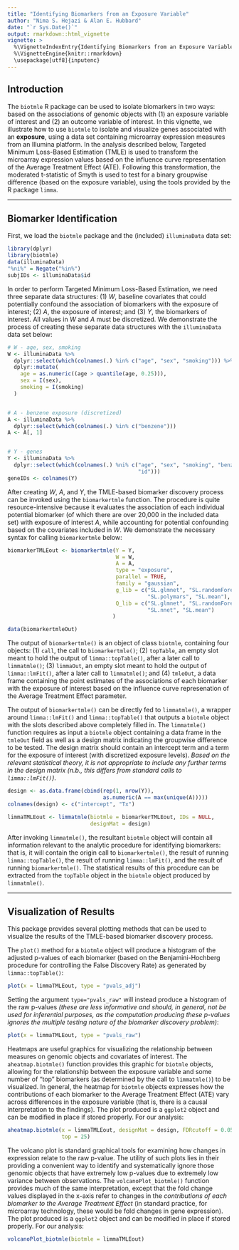 ```yaml
---
title: "Identifying Biomarkers from an Exposure Variable"
author: "Nima S. Hejazi & Alan E. Hubbard"
date: "`r Sys.Date()`"
output: rmarkdown::html_vignette
vignette: >
  %\VignetteIndexEntry{Identifying Biomarkers from an Exposure Variable}
  %\VignetteEngine{knitr::rmarkdown}
  \usepackage[utf8]{inputenc}
---
```


## Introduction

The `biotmle` R package can be used to isolate biomarkers in two ways: based
on the associations of genomic objects with (1) an exposure variable of interest
and (2) an outcome variable of interest. In this vignette, we illustrate how to
use `biotmle` to isolate and visualize genes associated with an __exposure__,
using a data set containing microarray expression measures from an Illumina
platform. In the analysis described below, Targeted Minimum Loss-Based
Estimation (TMLE) is used to transform the microarray expression values based
on the influence curve representation of the Average Treatment Effect (ATE).
Following this transformation, the moderated t-statistic of Smyth is used to
test for a binary groupwise difference (based on the exposure variable), using
the tools provided by the R package `limma`.

---

## Biomarker Identification

First, we load the `biotmle` package and the (included) `illuminaData` data set:

```r
library(dplyr)
library(biotmle)
data(illuminaData)
"%ni%" = Negate("%in%")
subjIDs <- illuminaData$id
```

In order to perform Targeted Minimum Loss-Based Estimation, we need three
separate data structures: (1) _W_, baseline covariates that could potentially
confound the association of biomarkers with the exposure of interest; (2) _A_,
the exposure of interest; and (3) _Y_, the biomarkers of interest. All values in
_W_ and _A_ must be discretized. We demonstrate the process of creating these
separate data structures with the `illuminaData` data set below:

```r
# W - age, sex, smoking
W <- illuminaData %>%
  dplyr::select(which(colnames(.) %in% c("age", "sex", "smoking"))) %>%
  dplyr::mutate(
    age = as.numeric((age > quantile(age, 0.25))),
    sex = I(sex),
    smoking = I(smoking)
  )


# A - benzene exposure (discretized)
A <- illuminaData %>%
  dplyr::select(which(colnames(.) %in% c("benzene")))
A <- A[, 1]


# Y - genes
Y <- illuminaData %>%
  dplyr::select(which(colnames(.) %ni% c("age", "sex", "smoking", "benzene",
                                         "id")))
geneIDs <- colnames(Y)
```

After creating _W_, _A_, and _Y_, the TMLE-based biomarker discovery process
can be invoked using the `biomarkertmle` function. The procedure is quite
resource-intensive because it evaluates the association of each individual
potential biomarker (of which there are over 20,000 in the included data set)
with exposure of interest _A_, while accounting for potential confounding based
on the covariates included in _W_. We demonstrate the necessary syntax for
calling `biomarkertmle` below:

```r
biomarkerTMLEout <- biomarkertmle(Y = Y,
                                  W = W,
                                  A = A,
                                  type = "exposure",
                                  parallel = TRUE,
                                  family = "gaussian",
                                  g_lib = c("SL.glmnet", "SL.randomForest",
                                            "SL.polymars", "SL.mean"),
                                  Q_lib = c("SL.glmnet", "SL.randomForest",
                                            "SL.nnet", "SL.mean")
                                 )
```

```r
data(biomarkertmleOut)
```

The output of `biomarkertmle()` is an object of class `biotmle`, containing four
objects: (1) `call`, the call to `biomarkertmle()`; (2) `topTable`, an empty
slot meant to hold the output of `limma::topTable()`, after a later call to
`limmatmle()`; (3) `limmaOut`, an empty slot meant to hold the output of
`limma::lmFit()`, after a later call to `limmatmle()`; and (4) `tmleOut`, a data
frame containing the point estimates of the associations of each biomarker with
the exposure of interest based on the influence curve represenation of the
Average Treatment Effect parameter.

The output of `biomarkertmle()` can be directly fed to `limmatmle()`, a wrapper
around `limma::lmFit()` and `limma::topTable()` that outputs a `biotmle` object
with the slots described above completely filled in. The `limmatmle()` function
requires as input a `biotmle` object containing a data frame in the `tmleOut`
field as well as a design matrix indicating the groupwise difference to be
tested. The design matrix should contain an intercept term and a term for the
exposure of interest (with discretized exposure levels). _Based on the relevant
statistical theory, it is not appropriate to include any further terms in the
design matrix (n.b., this differs from standard calls to `limma::lmFit()`)_.

```r
design <- as.data.frame(cbind(rep(1, nrow(Y)),
                              as.numeric(A == max(unique(A)))))
colnames(design) <- c("intercept", "Tx")

limmaTMLEout <- limmatmle(biotmle = biomarkerTMLEout, IDs = NULL,
                          designMat = design)
```

After invoking `limmatmle()`, the resultant `biotmle` object will contain all
information relevant to the analytic procedure for identifying biomarkers: that
is, it will contain the origin call to `biomarkertmle()`, the result of running
`limma::topTable()`, the result of running `limma::lmFit()`, and the result of
running `biomarkertmle()`. The statistical results of this procedure can be
extracted from the `topTable` object in the `biotmle` object produced by
`limmatmle()`.

---

## Visualization of Results

This package provides several plotting methods that can be used to visualize
the results of the TMLE-based biomarker discovery process.

The `plot()` method for a `biotmle` object will produce a histogram of the
adjusted p-values of each biomarker (based on the Benjamini-Hochberg procedure
for controlling the False Discovery Rate) as generated by `limma::topTable()`:

```r
plot(x = limmaTMLEout, type = "pvals_adj")
```

Setting the argument `type="pvals_raw"` will instead produce a histogram of the
raw p-values _(these are less informative and should, in general, not be used
for inferential purposes, as the computation producing these p-values ignores
the multiple testing nature of the biomarker discovery problem)_:

```r
plot(x = limmaTMLEout, type = "pvals_raw")
```

Heatmaps are useful graphics for visualizing the relationship between measures
on genomic objects and covariates of interest. The `aheatmap.biotmle()` function
provides this graphic for `biotmle` objects, allowing for the relationship
between the exposure variable and some number of "top" biomarkers (as
determined by the call to `limmatmle()`) to be visualized. In general, the
heatmap for `biotmle` objects expresses how the contributions of each biomarker
to the Average Treatment Effect (ATE) vary across differences in the exposure
variable (that is, there is a causal interpretation to the findings). The plot
produced is a `ggplot2` object and can be modified in place if stored properly.
For our analysis:

```r
aheatmap.biotmle(x = limmaTMLEout, designMat = design, FDRcutoff = 0.05,
                 top = 25)
```

The volcano plot is standard graphical tools for examining how changes in
expression relate to the raw p-value. The utility of such plots lies in their
providing a convenient way to identify and systematically ignore those genomic
objects that have extremely low p-values due to extremely low variance between
observations. The `volcanoPlot_biotmle()` function provides much of the same
interpretation, except that the fold change values displayed in the x-axis refer
to changes in the _contributions of each biomarker to the Average Treatment
Effect_ (in standard practice, for microarray technology, these would be fold
changes in gene expression). The plot produced is a `ggplot2` object and can
be modified in place if stored properly. For our analysis:

```r
volcanoPlot_biotmle(biotmle = limmaTMLEout)
```
